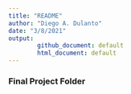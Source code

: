 ```yaml
---
title: "README"
author: "Diego A. Dulanto"
date: "3/8/2021"
output:
        github_document: default
        html_document: default
---
```


### Final Project Folder
